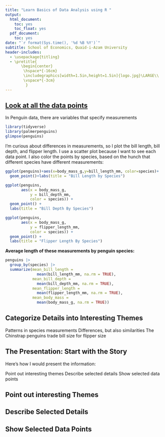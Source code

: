 ---
title: "Learn Basics of Data Analysis using R "
output:
  html_document:
    toc: yes
    toc_float: yes
  pdf_document:
    toc: yes
date: "`r format(Sys.time(), '%d %B %Y')`"
subtitle: School of Economics, Quaid-i-Azam University
header-includes:
  - \usepackage{titling}
  - \pretitle{
       \begin{center}
        \hspace*{-16cm}
        \includegraphics[width=1.5in,height=1.5in]{logo.jpg}\LARGE\\
        \vspace*{-3cm}
         }
---

## [Look at all the data points](https://www.rstudio.com/blog/how-i-use-stories-to-share-data-at-meetings/#.Ysv3S4zF4fE.twitter)

In Penguin data, there are variables that specify measurements

```{r}
library(tidyverse)
library(palmerpenguins)
glimpse(penguins)
```

I’m curious about differences in measurements, so I plot the bill length, bill depth, and flipper length. I use a scatter plot because I want to see each data point. I also color the points by species, based on the hunch that different species have different measurements:

```{r}
ggplot(penguins)+aes(x=body_mass_g,y=bill_length_mm, color=species)+
  geom_point()+labs(title = "Bill Length by Species")

```

```{r}
ggplot(penguins, 
       aes(x = body_mass_g, 
           y = bill_depth_mm, 
           color = species)) + 
  geom_point() + 
  labs(title = "Bill Depth By Species")

```

```{r}
ggplot(penguins, 
       aes(x = body_mass_g, 
           y = flipper_length_mm, 
           color = species)) + 
  geom_point() + 
  labs(title = "Flipper Length By Species")

```

**Average length of these measurements by penguin species:**

```{r}
penguins |> 
  group_by(species) |> 
  summarize(mean_bill_length = 
              mean(bill_length_mm, na.rm = TRUE), 
            mean_bill_depth = 
              mean(bill_depth_mm, na.rm = TRUE), 
            mean_flipper_length = 
              mean(flipper_length_mm, na.rm = TRUE), 
            mean_body_mass = 
              mean(body_mass_g, na.rm = TRUE))
```


## Categorize Details into Interesting Themes

Patterns in species measurements
Differences, but also similarities
The Chinstrap penguins trade bill size for flipper size

## The Presentation: Start with the Story
Here’s how I would present the information:

Point out interesting themes
Describe selected details
Show selected data points

## Point out interesting Themes
 
## Describe Selected Details

## Show Selected Data Points